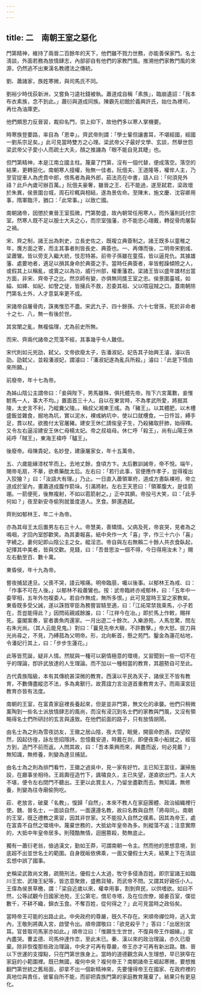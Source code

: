 ```yaml
---
---
---
```

title: 二　南朝王室之惡化
---




門第精神，維持了兩晉二百餘年的天下，他們雖不戮力世務，亦能善保家門。名士淸談，外面若務為放情肆志，內部卻自有他們的家教門風。推溯他們家教門風的來源，仍然逃不出東漢名教禮法之傳統。

劉、蕭諸家，族姓寒微，與司馬氏不同。

劉裕少時伐荻新洲，又嘗負刁逵社錢被執。蕭道成自稱「素族」，臨崩遺詔：「我本布衣素族，念不到此。」蕭衍與道成同族。陳霸先初館於義興許氏，始仕為裡司，再仕為油庫吏。

他們頗思力反晉習，裁抑名門，崇上抑下，故他們多以寒人掌機要。

時寒族登要路，率目為「恩幸」。齊武帝則謂：「學士輩但讓書耳，不堪經國，經國一劉系宗足矣。」此可見當時雙方之心理。梁武帝父子最好文學、玄談，然舉世怨梁武帝父子愛小人而疏士大夫，顏之推譏為「眼不能自見其睫」也。

但門第精神，本是江南立國主柱。蔑棄了門第，沒有一個代替，便成落空。落空的結果，更轉惡化。南朝寒人擅權，殆無一佳者。阮佃夫、王道隆等，權侔人主，乃至官捉車人為虎賁中郎，傍馬者為員外郎，茹法亮在中書，語人曰：「何須見外祿？此戶內歲可辦百萬。」阮佃夫豪奢，雖晉之王、石不能過，遂至弑君，梁政壞於朱異，侯景圍台城，周石珍輒與相結，遂為景佐命。至陳末，施文慶、沈容卿用事，隋軍臨汗，猶口：「此常事。」以致亡國。

南朝諸帝，因懲於東晉王室孤微，門第勢盛，故內朝常任用寒人，而外藩則託付宗室。然寒人既不足以服士大夫之心，而宗室強藩，亦不能忠心翊戴，轉促骨肉屠裂之禍。

宋、齊之制，諸王出為刺史，立長史佐之，既複立典簽制之。諸王既多以童稚之年，膺方面之寄，而主其事者則皆長史、典簽也。一、再傳而後，二明帝宋劉彧、梁蕭鸞。皆以旁支入繼大統，忮忍特甚。前帝子孫雖在童孺，皆以逼見仇。其據雄藩、處要地者，適足以損其身命於典簽之手。當時任典簽者，率皆輕躁傾險之人，或假其上以稱亂，或賣之以為功，威行州部，權重藩君。梁諸王皆以盛年雄材出當方面，非宋、齊帝子之比。然京師有變，亦俱無同獎王室之忠。侯景圍臺城，如綸、如繹、如紀、如詧之徒，皆擁兵不救，忍委其祖、父以喂寇賊之口。蓋南朝除門第名士外，人才意氣率更不成。

宋諸帝自屠骨肉，誅夷惟恐不盡。宋武九子、四十餘孫、六十七曾孫，死於非命者十之七、八，無一有後於世。

其宮闈之亂，無複倫理，尤為前史所無。

而宋、齊兩代諸帝之荒蕩不經，其事幾乎令人難信。

宋代則如元兇劭，弑父。文帝欲廢太子，告潘淑妃。妃告其子始興王濬，濬以告劭。劭弑父，並殺潘淑妃，謂濬曰：「潘淑妃遂為亂兵所殺。」濬曰：「此是下情由來所願。」

前廢帝，年十七為帝。

為姊山陰公主謂帝曰：「妾與陛下，男馬雖殊，俱托體先帝。陛下六宮萬數，妾惟駙馬一人，事大不均。」置面首三十人。自以在東宮時，不為孝武所愛，將掘其陵，太史言不利，乃縱糞父陵。。稱叔父湘東王彧。為「豬王」。以其體肥，以木槽盛飯並雜食，掘地為坑，實以泥水，裸彧納坑中，使以口就槽食。一日忤旨，縛手足，貫以杖。欲擔付太官屠豬。建安王休仁請俟皇子生，乃殺豬取肝肺，始得釋。又令左右逼淫建安王休仁母楊太妃。帝之叔祖母。休仁呼「殺王」，尚有山陽王休祏呼「賊王」，東海王褘呼「驢王」。

後廢帝。母陳貴妃，名妙登，建康屠家女，年十五萬帝。

五、六歲能緣漆杖竿而上。去地丈餘，食頃方卞。太后數訓誡帝，帝不悅。端午，賜帝毛扇，不華，欲煮藥酖太后。左右曰：「若行此事，官便應作孝子，豈得複出入狡獪？」曰：「汝語大有理。」乃止。一日直入蕭領軍府，道成方晝臥裸袒，帝立道成於室內，畫蕭道成腹作箭垛。引滿將射。左右王天恩曰：「領軍腹大，是佳箭堋。一箭便死，後無複射，不如以雹箭射之。」正中其臍。帝投弓大笑，曰：「此手何如？」夜至新安寺偷狗就曇度道人。烹食。醉還遇弑。

齊則如郁林王，年二十為帝。

亦為其母王太后置男左右三十人。帝慧美，善矯情。父病及死，帝哀哭，見者為之鳴咽，才回內室卽歡笑。為其妻報喜。紙中央作一大「喜」字，作三十六小「喜」字繞之。妻何妃即山陰公主之女。縱淫恣。帝自與左右無賴二十餘人共衣食臥起，妃擇其中美者，皆與交歡。見錢，曰：「吾昔思汝一個不得，今日得用汝未？」賜左右動至百、數十萬。

東昏侯，年十九為帝。

嘗夜捕鼠達旦。父喪不哭，諉云喉痛。明帝臨萠，囑以後事。以郁林王為戒、曰：「作事不可在人後。」以郁林不殺蕭鸞也。按：武帝臨終亦戒郁林，曰：「五年中一委宰相，五年外勿複委人。若自作無成，無所多恨。」此可見當時王室之家教矣。東昏既多受父誡，遂以誅戮宰臣為務嘗習騎至適，曰：「江祏常禁我乘馬，小子若在，吾豈能得此？」因問祏親戚餘誰，曰：「江祥今在冶。」即於馬上作敕，賜祥死。臺閣案奏，宦者裹魚肉還家。一月出遊二十餘次。入樂游苑，人馬忽驚，問左右朱光尚。（其人云能見鬼。）對曰：「曩見先帝大瞋，不許數擊。」帝大怒。拔刀與光尚尋之，不見，乃縛菰為父明帝。形，北向斬首，懸之苑門。鑿金為蓮花帖地，令潘妃行其上，曰：「步步生蓮花。」

此等皆荒誕，疑非人情。然賦與一種可以窮情極意的環境，又習聞到一些一切不在乎的理論，卽許武放達的人生理論。而不加以一種相當的教育，其趨勢自可至此。

古代貴族階級，本有其傳統甚深微的教育。西漢以平民為天子，諸侯王不皆有教育，不數傳盡縱恣不法，多為禽獸行。故賈誼力言治道首重教育太子。而兩漢宮廷教育亦皆有法度。

南朝的王室，在富貴家庭裡長養起來，但是並非門第，無文化的承襲。他們只稍微薰陶到一些名士派放情肆志的風尚，而沒有浸沉到名士們的家教與門風，又沒有領略得名士們所研討的玄言與遠致。在他們前面的路子，只有放情胡鬧。

由名士為之則為雪夜訪友，王徽之居山陰，夜大雪，眠覺，開窗命酌酒，四望皎然，因起彷徨，詠左思招隱詩。忽憶戴安道，時戴在剡，即便夜乘小船就之，經宿方到，造門不前而返。人問其故，曰：「吾本乘興而來，興盡而返，何必見戴？」無知識，無修養，則變為達旦捕鼠。

由名士為之則為排門看竹，王徽之過吳中，見一家有好竹。主已知王當往，灑掃施設，在廳事坐相待。王肩輿徑造竹下，諷嘯良久，主已失望，遂直欲出門，主人大不堪，便令左右閉門不聽出。王更以此賞主人，乃留坐盡歡而去。無知識，無修養，則變為往寺廟偷狗吃。

莊、老放言，破棄「名教」，愎歸「自然」，本來不教人在家庭團體、政治組織裡行使。魏、晉名士，一面談自然，一面還遵名教，故曰名教與自然「將毋同」。南朝的王室，旣乏禮教之熏習，因其非世家。又不能投入自然之樸素。因其為帝王，處在富貴不自然之環境中。蔑棄世務的，大抵幼年皇帝為多。則縱蕩不返；注意實際的，大抵中年皇帝居多。則殘酷無情，迴圈篡殺，勢無底止。

獨有一蕭衍老翁，儉過漢文，勤如王莽，可謂南朝一令主。然而他的思想意境，到底超不出並世名土的範圍。自身旣皈依佛乘，一面又優假士大夫，結果上下在淸談玄想中誤了國事。

史稱梁武敦尚文雅，疏簡刑法，優假士人太過，牧守多侵漁百姓。即宗室諸王如臨川王宏、武陵王紀等，皆恣意聚斂，盛務貨殖，而武帝不問。又謂其好親任小人。王偉為侯景草檄，謂：「梁自近歲以來，權幸用事，割剝齊民，以供嗜欲。如曰不然，公等試觀今日國家池苑，王公第宅，僧尼寺塔，及在位庶僚，姬姜百室，僕從數千，不耕不織，錦衣玉食。不奪百姓，從何得之？」此可見當時之政俗矣。

當時帝王可能的出路止此。中央政府的尊嚴，旣久不存在。宋順帝禪位時，逃入宮內，王敬則將輿入宮，啟譬令出。順帝謂敬曰：「欲見殺乎？」答曰：「出居別宮耳。官昔取司馬家亦如此。」順帝泣曰：「惟願生生世世，不復與帝王作姻緣。」宮內盡哭。曹孟德、司馬仲達怍祟，至此末已。秦、漢以來的政治理論，亦久已廢棄。除非恢復那些政治理論，中央才可再有尊嚴，帝王亦才可再有新出路。魏、晉以下世運的支撐點，只在門第世族身上。當時的道德觀念與人生理想，早已狹窄在家庭的小範圍裡。既已無國，複何中央？複何帝王？南朝諸帝王崛起寒微，要想推翻門第世統之舊局面，卻拿不出一個新精神來，先要懂得帝王在國家、在政府裡的真地位與責任，彼輩自所不能，而卻把貴族門第的家庭教育蔑棄了。結果只有更惡化。